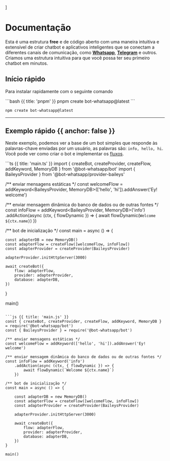 

]

<HeroPattern />

# Documentação

Esta é uma estrutura __free__ e de código aberto com uma maneira intuitiva e extensível de criar chatbot e aplicativos inteligentes que se conectam a diferentes canais de comunicação, como __[Whatsapp](http://ir_a_un_recurso_o_blog)__, __[Telegram](http://ir_a_un_recurso_o_blog)__ e outros.
Criamos uma estrutura intuitiva para que você possa ter seu primeiro chatbot em minutos.


## Início rápido
Para instalar rapidamente com o seguinte comando

<CodeGroup>
```bash {{ title: 'pnpm' }}
pnpm create bot-whatsapp@latest
```

```bash {{ title: 'npm' }}
npm create bot-whatsapp@latest
```
</CodeGroup>

---

## Exemplo rápido {{ anchor: false }}

Neste exemplo, podemos ver a base de um bot simples que responde às palavras-chave enviadas por um usuário, as palavras são: `info, hello, hi`. Você pode ver como criar o bot e implementar os [fluxos](/concepts#flow).

<CodeGroup>
```ts {{ title: 'main.ts' }}
import { createBot, createProvider, createFlow, addKeyword, MemoryDB } from '@bot-whatsapp/bot'
import { BaileysProvider } from '@bot-whatsapp/provider-baileys'

/** enviar mensagens estáticas */
const welcomeFlow = addKeyword<BaileysProvider, MemoryDB>(['hello', 'hi']).addAnswer('Ey! welcome')

/** enviar mensagem dinâmica do banco de dados ou de outras fontes */
const infoFlow = addKeyword<BaileysProvider, MemoryDB>('info')
    .addAction(async (ctx, { flowDynamic }) => {
        await flowDynamic(`Welcome ${ctx.name}`)
    })


/** bot de inicialização */
const main = async () => {

    const adapterDB = new MemoryDB()
    const adapterFlow = createFlow([welcomeFlow, infoFlow])
    const adapterProvider = createProvider(BaileysProvider)

    adapterProvider.initHttpServer(3000)

    await createBot({
        flow: adapterFlow,
        provider: adapterProvider,
        database: adapterDB,
    })
}

main()

```

```js {{ title: 'main.js' }}
const { createBot, createProvider, createFlow, addKeyword, MemoryDB } = require('@bot-whatsapp/bot')
const { BaileysProvider } = require('@bot-whatsapp/bot')

/** enviar mensagens estáticas */
const welcomeFlow = addKeyword(['hello', 'hi']).addAnswer('Ey! welcome')

/** enviar mensagem dinâmica do banco de dados ou de outras fontes */
const infoFlow = addKeyword('info')
    .addAction(async (ctx, { flowDynamic }) => {
        await flowDynamic(`Welcome ${ctx.name}`)
    })

/** bot de inicialização */
const main = async () => {

    const adapterDB = new MemoryDB()
    const adapterFlow = createFlow([welcomeFlow, infoFlow])
    const adapterProvider = createProvider(BaileysProvider)

    adapterProvider.initHttpServer(3000)

    await createBot({
        flow: adapterFlow,
        provider: adapterProvider,
        database: adapterDB,
    })
}

main()

```
</CodeGroup>

<Guides />

<Resources />